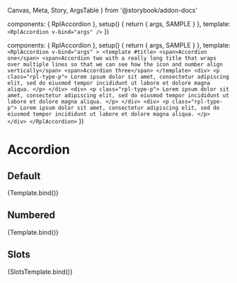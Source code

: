   Canvas,
  Meta,
  Story,
  ArgsTable
} from '@storybook/addon-docs'

  components: { RplAccordion },
  setup() {
    return {
      args,
      SAMPLE
    }
  },
  template: `
    <RplAccordion
      v-bind="args"
    />
  `
})

  components: { RplAccordion },
  setup() {
    return {
      args,
      SAMPLE
    }
  },
  template: `
    <RplAccordion
      v-bind="args"
    >
      <template #title>
        <span>Accordion one</span>
        <span>Accordion two with a really long title that wraps over multiple lines so that we can see how the icon and number align vertically</span>
        <span>Accordion three</span>
      </template>
      <div>
        <p class="rpl-type-p">
          Lorem ipsum dolor sit amet, consectetur adipiscing elit, sed do eiusmod tempor incididunt ut labore
          et dolore magna aliqua.
        </p>
      </div>
      <div>
        <p class="rpl-type-p">
          Lorem ipsum dolor sit amet, consectetur adipiscing elit, sed do eiusmod tempor incididunt ut labore
          et dolore magna aliqua.
        </p>
      </div>
      <div>
        <p class="rpl-type-p">
          Lorem ipsum dolor sit amet, consectetur adipiscing elit, sed do eiusmod tempor incididunt ut labore
          et dolore magna aliqua.
        </p>
      </div>
    </RplAccordion>
  `
})

<Meta
  title='Core/Containers/Accordion'
  component={RplAccordion}
/>

# Accordion

<ArgsTable of={RplAccordion} />

## Default

<Canvas>
  <Story
    name='Accordion'
    play={a11yStoryCheck}
    args={{
      id: 'example',
      items: SAMPLE,
      numbered: false
    }}
  >
    {Template.bind()}
  </Story>
</Canvas>

## Numbered

<Canvas>
  <Story
    name='Accordion numbered'
    play={a11yStoryCheck}
    args={{
      id: 'example',
      items: SAMPLE,
      numbered: true
    }}
  >
    {Template.bind()}
  </Story>
</Canvas>

## Slots

<Canvas>
  <Story
    name='Accordion using slots'
    play={a11yStoryCheck}
    args={{
      id: 'example',
    }}
  >
    {SlotsTemplate.bind()}
  </Story>
</Canvas>
